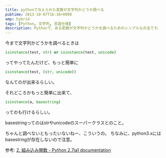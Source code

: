 ```yaml
---
title: pythonで与えられた変数が文字列かどうか調べる
pubtime: 2013-10-07T16:18+0900
amp: hybrid
tags: [Python, 文字列, 言語仕様]
description: Pythonで、ある変数が文字列かどうかを調べるためのシンプルな方法です。
---
```


今まで文字列かどうかを調べるときは
``` python
isinstance(test, str) or isinstance(test, unicode)
```
ってやってたんだけど、もっと簡単に

``` python
isinstance(test, (str, unicode))
```
なんてのが出来るらしい。

それどころかもっと簡単に出来て、
``` python
isinstance(a, basestring)
```
ってのも行けるらしい。

basestringってのはstrやunicodeのスーパークラスとのこと。

ちゃんと調べないともったいないねー、こういうの。
ちなみに、python3.xにはbasestringが存在しないので注意。

参考: [2. 組み込み関数 - Python 2.7ja1 documentation](http://docs.python.jp/2/library/functions.html)

